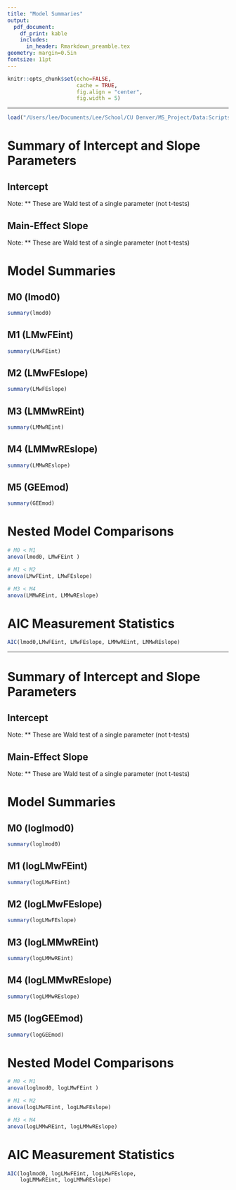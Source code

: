 ```yaml
---
title: "Model Summaries"
output: 
  pdf_document:
    df_print: kable
    includes:
      in_header: Rmarkdown_preamble.tex
geometry: margin=0.5in
fontsize: 11pt
---
```


<!------------------------------------------------------------------------------>
<!--  ####  KNITR Setup & Script Information   #### -->
<!------------------------------------------------------------------------------>

<!--  ####  KNITR Specs   #### -->
```r
knitr::opts_chunk$set(echo=FALSE, 
                      cache = TRUE, 
                      fig.align = "center",
                      fig.width = 5)
```
***

<!--  ####  Description   #### -->

```r
load("/Users/lee/Documents/Lee/School/CU Denver/MS_Project/Data:Scripts/RBC/Modeling/ModelSummaries/CompiledModelWorkspace.RData")
```
\begin{center}
\LARGE{\underline{NON-Tranformed Models}}
\end{center}



# Summary of Intercept and Slope Parameters

## Intercept

\begin{center}
\begin{tabular}{|c|c|c|c|c|}
\hline
Model Number & Estimate & Std. Error & t-Stat & p-value  \\
\hline
\hline    
M0 (lmod0) & 7.8294e+03 & 2.3480e+02 & 33.344 &  <2e-16  \\
\hline
M1 (LMwFEint) & 10.1124e+03 & 8.4495e+02 & 11.968 & <2e-16 \\
\hline  
M2 (LMwFEslope) & 9.559e+03 & 8.956e+02 & 10.673 & <2e-16  \\
\hline
M3 (LMMwREint) & 7.3994e+03 & 7.6899e+02 & 9.622 & 8.06e-08 \\
\hline
M4 (LMMwREslope) & 7.4050e+03 & 7.6776e+02 & 9.645 & 8.4e-08 \\
\hline
M5 (GEEmod) & 7.8294e+03 & 9.8883e+02 & 62.692** & 2.44e-15** \\
\hline
\end{tabular}
\end{center}
Note: ** These are Wald test of a single parameter (not t-tests)

## Main-Effect Slope

\begin{center}
\begin{tabular}{|c|c|c|c|c|}
\hline
Model Number & Estimate & Std. Error & t-Stat & p-Value  \\
\hline
\hline
M0 (lmod0) & 0.7132 & 1.5426  & 0.462 & 0.644 \\
\hline
M1 (LMwFEint) & 2.562 & 1.501  & 1.707 & 0.0881 \\
\hline
M2 (LMwFEslope) & 1.765e+01 & 8.246  &  2.140 & 0.03256 \\
\hline
M3 (LMMwREint) & 2.495  & 1.491 & 1.674 & 0.0945  \\
\hline
M4 (LMMwREslope)  & 2.168 &  1.797  & 1.206 & 0.282 \\
\hline
M5 (GEEmod) & 0.7132 & 2.5028  & 0.081** & 0.776**  \\
\hline
\end{tabular}
\end{center}
Note: ** These are Wald test of a single parameter (not t-tests)



# Model Summaries

## M0 (lmod0)
```r
summary(lmod0)
```

## M1 (LMwFEint)
```r
summary(LMwFEint)
```

## M2 (LMwFEslope)
```r
summary(LMwFEslope)
```

## M3 (LMMwREint)
```r
summary(LMMwREint)
```

## M4 (LMMwREslope)
```r
summary(LMMwREslope)
```

## M5 (GEEmod)
```r
summary(GEEmod)
```

# Nested Model Comparisons
```r
# M0 < M1
anova(lmod0, LMwFEint )

# M1 < M2
anova(LMwFEint, LMwFEslope)

# M3 < M4
anova(LMMwREint, LMMwREslope)
```

# AIC Measurement Statistics
```r
AIC(lmod0,LMwFEint, LMwFEslope, LMMwREint, LMMwREslope)
```
***

\begin{center}
\LARGE{\underline{Tranformed Models}}
\end{center}

# Summary of Intercept and Slope Parameters

## Intercept

\begin{center}
\begin{tabular}{|c|c|c|c|c|}
\hline
Model Number & Estimate & Std. Error & t-Stat & p-Value \\
\hline
\hline
M0 (loglmod0) & 8.46182 & 0.04568 & 185.258 & < 2e-16 \\
\hline
M1 (logLMwFEint) & 7.54861 & 0.12261 & 61.564 & < 2e-16 \\
\hline
M2 (logLMwFEslope) & 6.97932 & 0.13896 & 50.226 & < 2e-16 \\
\hline
M3 (logLMMwREint) & 8.41374 & 0.11825 & 71.151 & < 2e-16 \\
\hline
M4 (logLMMwREslope) & 8.39722 & 0.13957 & 60.166 & <2e-16 \\
\hline
M5 (logGEEmod) & 8.4618 & 0.1842 & 2109.82** & <2e-16** \\
\hline
\end{tabular}
\end{center}
Note: ** These are Wald test of a single parameter (not t-tests)


## Main-Effect Slope

\begin{center}
\begin{tabular}{|c|c|c|c|c|}
\hline
Model Number & Estimate & Std. Error & t-Stat & p-value \\
\hline
\hline
M0 (loglmod0) & 0.04918 & 0.01455  & 3.381 & 0.000747 \\
\hline
M1 (logLMwFEint) & 0.04833 & 0.01381  & 3.500 & 0.000484 \\
\hline
M2 (logLMwFEslope) & 0.51428 & 0.06017  &  8.546 & < 2e-16 \\
\hline
M3 (logLMMwREint) & 0.04920  & 0.01374 & 3.579  & 0.00036 \\
\hline
M4 (logLMMwREslope)  & 0.05938 &  0.03538  & 1.678 & 0.119 \\
\hline
M5 (logGEEmod) & 0.0492 & 0.0397  & 1.53** & 0.22** \\
\hline
\end{tabular}
\end{center}
Note: ** These are Wald test of a single parameter (not t-tests)



# Model Summaries

## M0 (loglmod0)
```r
summary(loglmod0)
```

## M1 (logLMwFEint)
```r
summary(logLMwFEint)
```

## M2 (logLMwFEslope)
```r
summary(logLMwFEslope)
```

## M3 (logLMMwREint)
```r
summary(logLMMwREint)
```

## M4 (logLMMwREslope)
```r
summary(logLMMwREslope)
```

## M5 (logGEEmod)
```r
summary(logGEEmod)
```

# Nested Model Comparisons
```r
# M0 < M1
anova(loglmod0, logLMwFEint )

# M1 < M2
anova(logLMwFEint, logLMwFEslope)

# M3 < M4
anova(logLMMwREint, logLMMwREslope)
```


# AIC Measurement Statistics
```r
AIC(loglmod0, logLMwFEint, logLMwFEslope, 
    logLMMwREint, logLMMwREslope)
```














<!------------------------------------------------------------------------------>


<!------------------------------------------------------------------------------>
<!-- Begin Script -->       
<!------------------------------------------------------------------------------>


<!------------------------------------------------------------------------------>
<!-- End Script -->       
<!------------------------------------------------------------------------------>


<!------------------------------------------------------------------------------>
<!-- Post-Script -->       
<!------------------------------------------------------------------------------>

<!-- Notes:        -->       

<!-- Compilation Errors -->       

<!-- Execution Errors -->

<!-- Next Scripts to Consider -->

<!------------------------------------------------------------------------------>

